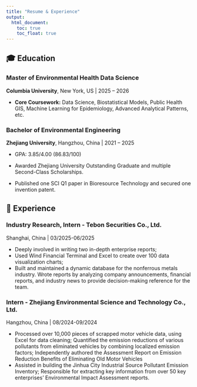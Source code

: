 ```yaml
---
title: "Resume & Experience"
output: 
  html_document:
    toc: true
    toc_float: true
---
```




## 🎓 **Education**


### **Master of Environmental Health Data Science**
**Columbia University**, New York, US | 2025 – 2026

* **Core Coursework:** Data Science, Biostatistical Models, Public Health GIS, Machine Learning for Epidemiology, Advanced Analytical Patterns, etc.


### **Bachelor of Environmental Engineering**
**Zhejiang University**, Hangzhou, China | 2021 – 2025

*	GPA: 3.85/4.00 (86.83/100)

*	Awarded Zhejiang University Outstanding Graduate and multiple Second-Class Scholarships.

*	Published one SCI Q1 paper in Bioresource Technology and secured one invention patent.

## 💼 **Experience**

###  Industry Research, Intern - Tebon Securities Co., Ltd. 
Shanghai, China | 03/2025-06/2025
                                  
*	Deeply involved in writing two in-depth enterprise reports;
*	Used Wind Financial Terminal and Excel to create over 100 data visualization charts;
*	Built and maintained a dynamic database for the nonferrous metals industry. Wrote reports by analyzing company announcements, financial reports, and industry news to provide decision-making reference for the team. 

###  Intern - Zhejiang Environmental Science and Technology Co., Ltd. 
Hangzhou, China | 08/2024-09/2024
                                  
*	Processed over 10,000 pieces of scrapped motor vehicle data, using Excel for data cleaning; Quantified the emission reductions of various pollutants from eliminated vehicles by combining localized emission factors; Independently authored the Assessment Report on Emission Reduction Benefits of Eliminating Old Motor Vehicles
*	Assisted in building the Jinhua City Industrial Source Pollutant Emission Inventory; Responsible for extracting key information from over 50 key enterprises' Environmental Impact Assessment reports.


